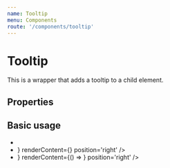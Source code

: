 ```yaml
---
name: Tooltip
menu: Components
route: '/components/tooltip'
---
```




# Tooltip

This is a wrapper that adds a tooltip to a child element.
 
## Properties
<Props of={Tooltip} />

## Basic usage

<Playground>
  <ul>
    <li>
        <Tooltip
            renderTrigger={'some normal text with a tooltip'}
            renderContent={'and some normal text in the tooltip'}
            position='top'
        />
    </li>
    <li>
        <Tooltip
            renderTrigger={<DemoTrigger text="a demo tooltip with more complex content and trigger" />}
            renderContent={<DemoContent src='https://lesbaa.github.io/img/z-loki.gif' text='an image!' />}
            position='right'
        />
    </li>
    <li>
        <Tooltip
            renderTrigger={<DemoTrigger text="a demo tooltip with a function render prop" />}
            renderContent={() => <DemoContent src='https://lesbaa.github.io/img/z-loki.gif' text='an image but in a functional render prop!' />}
            position='right'
        />
    </li>
  </ul>
</Playground>